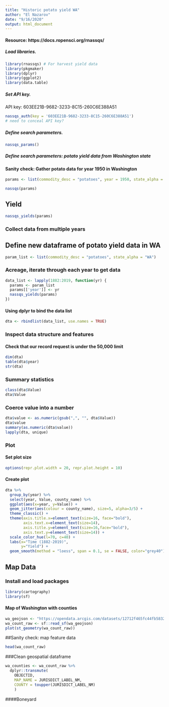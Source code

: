 ```yaml
---
title: "Historic potato yield WA"
author: "El Nazarov"
date: "9/16/2020"
output: html_document
---
```

#### Resource: https://docs.ropensci.org/rnassqs/  
##### Load libraries.  
```r
library(rnassqs) # For harvest yield data
library(pkgmaker)
library(dplyr)
library(ggplot2)
library(data.table)
```  
##### Set API key. 
API key: 603EE21B-9682-3233-8C15-260C6E388A51
```r
nassqs_auth(key = '603EE21B-9682-3233-8C15-260C6E388A51')
# need to conceal API key?
```
##### Define search parameters.
```r
nassqs_params()
```
##### Define search parameters: potato yield data from Washington state
#### Sanity check: Gather potato data for year 1950 in Washington
```r
params <- list(commodity_desc = "potatoes", year = 1950, state_alpha = "WA")

nassqs(params)
```
## Yield
```r
nassqs_yields(params) 
```
### Collect data from multiple years
## Define new dataframe of potato yield data in WA
```r
param_list <- list(commodity_desc = "potatoes", state_alpha = "WA")
```
### Acreage, iterate through each year to get data
```r
data_list <- lapply(1882:2019, function(yr) {
  params <- param_list
  params[['year']] <- yr
  nassqs_yields(params)
})
```
#### Using dplyr to bind the data list
```r
dta <- rbindlist(data_list, use.names = TRUE)
```
### Inspect data structure and features
#### Check that our record request is under the 50,000 limit
```r
dim(dta) 
table(dta$year)
str(dta)
```
### Summary statistics
```r
class(dta$Value)
dta$Value
```
### Coerce value into a number
```r
dta$value <- as.numeric(gsub(",", "", dta$Value))
dta$value
summary(as.numeric(dta$value))
lapply(dta, unique)
```
### Plot
#### Set plot size
```r
options(repr.plot.width = 20, repr.plot.height = 10)
```
#### Create plot
```r
dta %>%
  group_by(year) %>%
  select(year, Value, county_name) %>%
  ggplot(aes(x=year, y=Value)) +
  geom_jitter(aes(colour = county_name), size=5, alpha=3/5) +
  theme_classic() +
  theme(axis.title.x=element_text(size=16, face="bold"),
        axis.text.x=element_text(size=14),
        axis.title.y=element_text(size=16,face="bold"),
        axis.text.y=element_text(size=14)) +
  scale_color_hue(l=70, c=40) +
  labs(x="Time (1882-2019)",
       y="Yield") +
  geom_smooth(method = "loess", span = 0.1, se = FALSE, color="grey40")
```
## Map Data
### Install and load packages
```r
library(cartography)
library(sf)
```

#### Map of Washington with counties
```r
wa_geojson <- "https://opendata.arcgis.com/datasets/12712f465fc44fb58328c6e0255ca27e_11.geojson"
wa_count_raw <- sf::read_sf(wa_geojson)
plot(st_geometry(wa_count_raw))
```
##Sanity check: map feature data
```r
head(wa_count_raw)
```
###Clean geospatial dataframe
```r
wa_counties <- wa_count_raw %>% 
  dplyr::transmute(
    OBJECTID,
    MAP_NAME = JURISDICT_LABEL_NM, 
    COUNTY = toupper(JURISDICT_LABEL_NM) 
    )
```



















####Boneyard
```r

```
